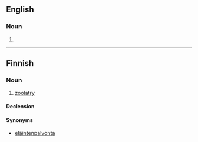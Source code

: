 ==English==

===Noun===
{{en-noun|-}}

# {{synonym of|zoolatry|lang=en}}

----

==Finnish==

===Noun===
{{head|fi|noun}}

# [[zoolatry]]

====Declension====
{{fi-decl-kulkija|zoolatri|a}}

====Synonyms====
* [[eläintenpalvonta]]